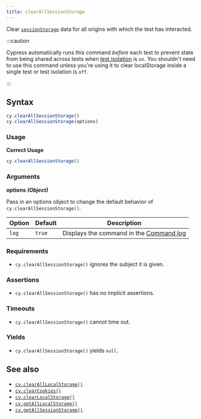 ```yaml
---
title: clearAllSessionStorage
---
```


Clear
[`sessionStorage`](https://developer.mozilla.org/en-US/docs/Web/API/Window/sessionStorage)
data for all origins with which the test has interacted.

:::caution

Cypress automatically runs this command _before_ each test to prevent state from
being shared across tests when
[test isolation](/guides/core-concepts/writing-and-organizing-tests#Test-Isolation)
is `on`. You shouldn't need to use this command unless you're using it to clear
localStorage inside a single test or test isolation is `off`.

:::

## Syntax

```javascript
cy.clearAllSessionStorage()
cy.clearAllSessionStorage(options)
```

### Usage

**<Icon name="check-circle" color="green"></Icon> Correct Usage**

```javascript
cy.clearAllSessionStorage()
```

### Arguments

**<Icon name="angle-right"></Icon> options** **_(Object)_**

Pass in an options object to change the default behavior of
`cy.clearAllSessionStorage()`.

| Option | Default | Description                                                                              |
| ------ | ------- | ---------------------------------------------------------------------------------------- |
| `log`  | `true`  | Displays the command in the [Command log](/guides/core-concepts/cypress-app#Command-Log) |

### Requirements [<Icon name="question-circle"/>](/guides/core-concepts/introduction-to-cypress#Chains-of-Commands)

- `cy.clearAllSessionStorage()` ignores the subject it is given.

### Assertions [<Icon name="question-circle"/>](/guides/core-concepts/introduction-to-cypress#Assertions)

- `cy.clearAllSessionStorage()` has no implicit assertions.

### Timeouts [<Icon name="question-circle"/>](/guides/core-concepts/introduction-to-cypress#Timeouts)

- `cy.clearAllSessionStorage()` cannot time out.

### Yields [<Icon name="question-circle"/>](/guides/core-concepts/introduction-to-cypress#Subject-Management)

- `cy.clearAllSessionStorage()` yields `null`.

## See also

- [`cy.clearAllLocalStorage()`](/api/commands/clearalllocalstorage)
- [`cy.clearCookies()`](/api/commands/clearcookies)
- [`cy.clearLocalStorage()`](/api/commands/clearlocalstorage)
- [`cy.getAllLocalStorage()`](/api/commands/getalllocalstorage)
- [`cy.getAllSessionStorage()`](/api/commands/getallsessionstorage)
